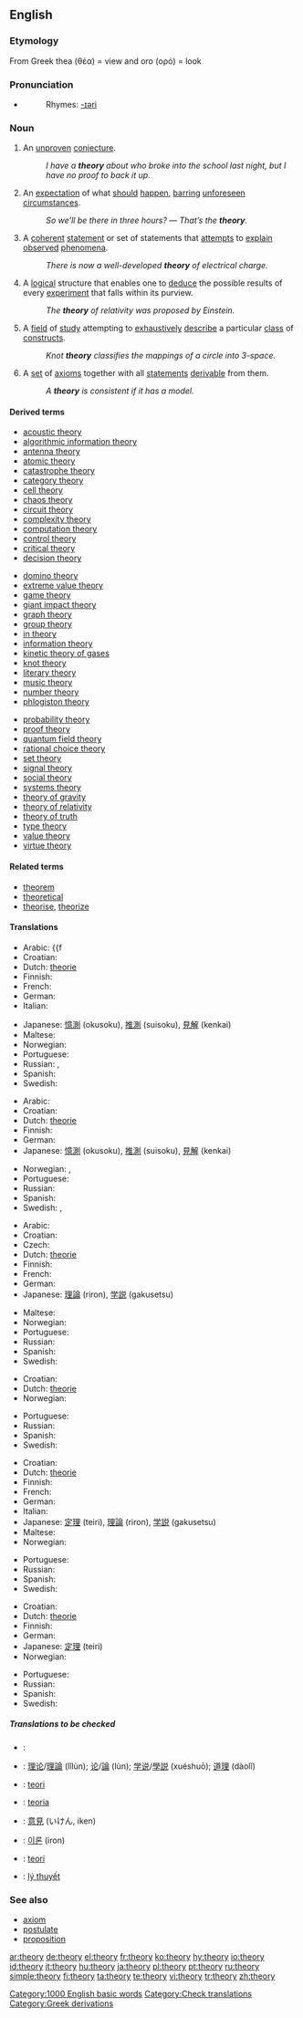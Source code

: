 ==English==

===Etymology===
From Greek thea (θέα) = view and oro (ορό) = look

===Pronunciation===
*{{audio|en-us-theory.ogg|Audio (US)}}
*:Rhymes: [[Rhymes:English:-ɪəri|-ɪəri]]

===Noun===
{{en-noun|theor|ies|-}}

# {{countable}} An [[unproven]] [[conjecture]].
#: ''I have a '''theory''' about who broke into the school last night, but I have no proof to back it up.''
# {{uncountable}} An [[expectation]] of what [[should]] [[happen]], [[barring]] [[unforeseen]] [[circumstances]].
#: ''So we’ll be there in three hours?'' — ''That’s the '''theory'''.''
# {{countable}} {{science}} A [[coherent]] [[statement]] or set of statements that [[attempt]]s to [[explain]] [[observe]]d [[phenomenon|phenomena]].
#: ''There is now a well-developed '''theory''' of electrical charge.''
# {{countable}} {{science}} A [[logical]] structure that enables one to [[deduce]] the possible results of every [[experiment]] that falls within its purview.
#: ''The '''theory''' of relativity was proposed by Einstein.''
# {{uncountable}} {{mathematics}} A [[field]] of [[study]] attempting to [[exhaustive]]ly [[describe]] a particular [[class]] of [[construct]]s. <!-- Not quite broad enough to include "music theory". Where do we put that? -->
#: ''Knot '''theory''' classifies the mappings of a circle into 3-space.''
# {{countable}} {{logic}} A [[set]] of [[axiom]]s together with all [[statement]]s [[derivable]] from them.
#: ''A '''theory''' is consistent if it has a model.''

====Derived terms====
{{top3}}
*[[acoustic theory]]
*[[algorithmic information theory]]
*[[antenna theory]]
*[[atomic theory]]
*[[catastrophe theory]]
*[[category theory]]
*[[cell theory]]
*[[chaos theory]]
*[[circuit theory]]
*[[complexity theory]]
*[[computation theory]]
*[[control theory]]
*[[critical theory]]
*[[decision theory]]
{{mid3}}
*[[domino theory]]
*[[extreme value theory]]
*[[game theory]]
*[[giant impact theory]]
*[[graph theory]]
*[[group theory]]
*[[in theory]]
*[[information theory]]
*[[kinetic theory of gases]]
*[[knot theory]]
*[[literary theory]]
*[[music theory]]
*[[number theory]]
*[[phlogiston theory]]
{{mid3}}
*[[probability theory]]
*[[proof theory]]
*[[quantum field theory]]
*[[rational choice theory]]
*[[set theory]]
*[[signal theory]]
*[[social theory]]
*[[systems theory]]
*[[theory of gravity]]
*[[theory of relativity]]
*[[theory of truth]]
*[[type theory]]
*[[value theory]]
*[[virtue theory]]
{{bottom}}

====Related terms====
*[[theorem]]
*[[theoretical]]
*[[theorise]], [[theorize]]

====Translations====
{{trans-top|an unproven conjecture}}
* Arabic: {{ARchar|[[نظرية]]}} {{unicode|(naʐaríya)}} {{f
* Croatian: {{t-|hr|teorija|f}}
* Dutch: [[theorie]]
* Finnish: {{t-|fi|teoria}}
* French: {{t+|fr|théorie|f}}
* German: {{t+|de|Theorie|f}}
* Italian: {{t+|it|teoria|f}}
{{trans-mid}}
* Japanese: [[憶測]] (okusoku), [[推測]] (suisoku), [[見解]] (kenkai)
* Maltese: {{t-|mt|teorija|xs=Maltese}}
* Norwegian: {{t-|no|teori|m}}
* Portuguese: {{t+|pt|teoria|f}}
* Russian: {{t+|ru|теория|f|tr=t'eórija|sc=Cyrl}}, {{t|ru|гипотеза|f|tr=gipót'eza|sc=Cyrl}}
* Spanish: {{t-|es|teoría|f}}
* Swedish: {{t+|sv|teori|c}}
{{trans-bottom}}

{{trans-top|(uncountable) expectation}}
* Arabic: {{ARchar|[[نظرية]]}} {{unicode|(naʐaríya)}} {{f}}
* Croatian: {{t-|hr|teorija|f}}
* Dutch: [[theorie]]
* Finnish: {{t-|fi|teoria}}
* German: {{t+|de|Theorie|f}}
* Japanese: [[憶測]] (okusoku), [[推測]] (suisoku), [[見解]] (kenkai)
{{trans-mid}}
* Norwegian: {{t-|no|idé|m}}, {{t-|no|teori|m}}
* Portuguese: {{t+|pt|teoria|f}}
* Russian: {{t+|ru|теория|f|tr=t'eórija|sc=Cyrl}}
* Spanish: {{t-|es|teoría|f}}
* Swedish: {{t-|sv|idé|c}}, {{t+|sv|teori|c}}
{{trans-bottom}}

{{trans-top|a coherent set of statements attempting to explain observed phenomena}}
* Arabic: {{ARchar|[[نظرية]]}} {{unicode|(naʐaríya)}} {{f}}
* Croatian: {{t-|hr|teorija|f}}
* Czech: {{t-|cs|teorie|f}}
* Dutch: [[theorie]]
* Finnish: {{t-|fi|teoria}}
* French: {{t+|fr|théorie|f}}
* German: {{t+|de|Theorie|f}}
* Japanese: [[理論]] (riron), [[学説]] (gakusetsu)
{{trans-mid}}
* Maltese: {{t-|mt|teorija|xs=Maltese}}
* Norwegian: {{t-|no|teori|m}}
* Portuguese: {{t+|pt|teoria|f}}
* Russian: {{t+|ru|теория|f|tr=t'eórija|sc=Cyrl}}
* Spanish: {{t-|es|teoría|f}}
* Swedish: {{t+|sv|teori|c}}
{{trans-bottom}}

{{trans-top|science: a logical structure that enables one to deduce the possible results}}
* Croatian: {{t-|hr|teorija|f}}
* Dutch: [[theorie]]
* Norwegian: {{t-|no|teori|m}}
{{trans-mid}}
* Portuguese: {{t+|pt|teoria|f}}
* Russian: {{t+|ru|теория|f|tr=t'eórija|sc=Cyrl}}
* Spanish: {{t-|es|teoría|f}}
* Swedish: {{t+|sv|teori|c}}
{{trans-bottom}}

{{trans-top|a field of study in mathematics}}
* Croatian: {{t-|hr|teorija|f}}
* Dutch: [[theorie]]
* Finnish: {{t-|fi|teoria}}
* French: {{t+|fr|théorie|f}}
* German: {{t+|de|Theorie|f}}
* Italian: {{t+|it|teoria|f}}
* Japanese: [[定理]] (teiri), [[理論]] (riron), [[学説]] (gakusetsu)
* Maltese: {{t-|mt|teorija|xs=Maltese}}
* Norwegian: {{t-|no|teori|m}}
{{trans-mid}}
* Portuguese: {{t+|pt|teoria|f}}
* Russian: {{t+|ru|теория|f|tr=t'eórija|sc=Cyrl}}
* Spanish: {{t-|es|teoría|f}}
* Swedish: {{t+|sv|teori|c}}
{{trans-bottom}}

{{trans-top|in logic: a set of axioms and all statements derivable from them}}
* Croatian: {{t-|hr|teorija|f}}
* Dutch: [[theorie]]
* Finnish: {{t-|fi|teoria}}
* German: {{t+|de|Theorie|f}}
* Japanese: [[定理]] (teiri)
* Norwegian: {{t-|no|teori|m}}
{{trans-mid}}
* Portuguese: {{t+|pt|teoria|f}}
* Russian: {{t+|ru|теория|f|tr=t'eórija|sc=Cyrl}}
* Spanish: {{t-|es|teoría|f}}
* Swedish: {{t+|sv|teori|c}}
{{trans-bottom}}

=====Translations to be checked=====
{{checktrans}}
{{top}}
*{{ttbc|Arabic}}: {{ARchar|[[نظرية]]}} {{unicode|(naʐaríya)}} {{f}}
*{{ttbc|Chinese}}: [[理论]]/[[理論]] (lǐlùn); [[论]]/[[論]] (lùn); [[学说]]/[[學説]] (xuéshuō); [[道理]] (dàolǐ)
*{{ttbc|Indonesian}}: [[teori]]
*{{ttbc|Italian}}: [[teoria]] {{f}}
{{mid}}
*{{ttbc|Japanese}}: [[意見]] (いけん, iken)
*{{ttbc|Korean}}: [[이론]] (iron)
*{{ttbc|Turkish}}: [[teori]]
*{{ttbc|Vietnamese}}: [[lý thuyết]]
{{bottom}}

===See also===
*[[axiom]]
*[[postulate]]
*[[proposition]]

[[Category:1000 English basic words]]
[[Category:Check translations]]
[[Category:Greek derivations]]

[[ar:theory]]
[[de:theory]]
[[el:theory]]
[[fr:theory]]
[[ko:theory]]
[[hy:theory]]
[[io:theory]]
[[id:theory]]
[[it:theory]]
[[hu:theory]]
[[ja:theory]]
[[pl:theory]]
[[pt:theory]]
[[ru:theory]]
[[simple:theory]]
[[fi:theory]]
[[ta:theory]]
[[te:theory]]
[[vi:theory]]
[[tr:theory]]
[[zh:theory]]